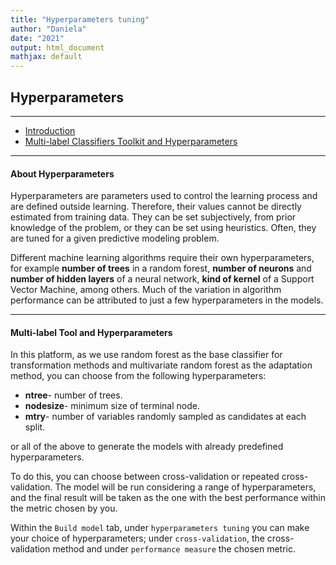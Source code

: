 ---
title: "Hyperparameters tuning"
author: "Daniela"
date: "2021"
output: html_document
mathjax: default
---


## **Hyperparameters**
<hr>

- [Introduction](#intro)
- [Multi-label Classifiers Toolkit and Hyperparameters](#mlth)


<hr>

#### <a id="intro"></a> **About Hyperparameters**

  Hyperparameters are parameters used to control the learning process and are defined outside learning. Therefore, their values cannot be directly estimated from training data. They can be set subjectively, from prior knowledge of the problem, or they can be set using heuristics. Often, they are tuned for a given predictive modeling problem.

 Different machine learning algorithms require their own hyperparameters, for example **number of trees** in a random forest, **number of neurons** and **number of hidden layers** of a neural network, **kind of kernel** of a Support Vector Machine, among others. Much of the variation in algorithm performance can be attributed to just a few hyperparameters in the models. <br>
  <hr>

#### <a id="mlth"></a> **Multi-label Tool and Hyperparameters**

  In this platform, as we use random forest as the base classifier for transformation methods and multivariate random forest as the adaptation method, you can choose from the following hyperparameters:<br>


 - **ntree**- number of trees. <br>
 - **nodesize**- minimum size of terminal node. <br>
 - **mtry**- number of variables randomly sampled as candidates at each split.<br>

or all of the above to generate the models with already predefined hyperparameters.

 To do this, you can choose between cross-validation or repeated cross-validation. The model will be run considering a range of hyperparameters, and the final result will be taken as the one with the best performance within the metric chosen by you. 
 
Within the `Build model`  tab, under `hyperparameters tuning` you can make your choice of hyperparameters; under `cross-validation`, the cross-validation method and under `performance measure` the chosen metric.
  
  
  
  
  
  
  
  
  
  
  
  
  
  
  
  
  
  
  
  
  
  
  
  






